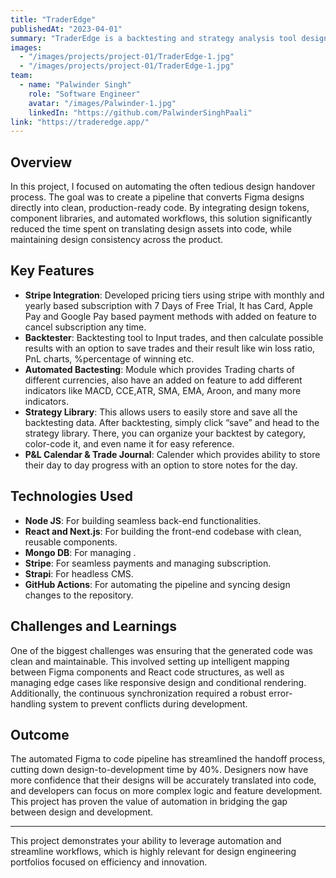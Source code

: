```yaml
---
title: "TraderEdge"
publishedAt: "2023-04-01"
summary: "TraderEdge is a backtesting and strategy analysis tool designed for traders to refine and test their trading strategies using historical market data. It provides features like replay backtesting, an automated trade journal, and a strategy library that organizes trade data. With real-time metrics like profit factor and EdgeScore, it allows users to gauge the effectiveness of their trading strategies and improve based on insights provided."
images:
  - "/images/projects/project-01/TraderEdge-1.jpg"
  - "/images/projects/project-01/TraderEdge-1.jpg"
team:
  - name: "Palwinder Singh"
    role: "Software Engineer"
    avatar: "/images/Palwinder-1.jpg"
    linkedIn: "https://github.com/PalwinderSinghPaali"
link: "https://traderedge.app/"
---
```


## Overview

In this project, I focused on automating the often tedious design handover process. The goal was to create a pipeline that converts Figma designs directly into clean, production-ready code. By integrating design tokens, component libraries, and automated workflows, this solution significantly reduced the time spent on translating design assets into code, while maintaining design consistency across the product.

## Key Features

- **Stripe Integration**: Developed pricing tiers using stripe with monthly and yearly based subscription with 7 Days of Free Trial, It has Card, Apple Pay and Google Pay based payment methods with added on feature to cancel subscription any time.
- **Backtester**: Backtesting tool to Input trades, and then calculate possible results with an option to save trades and their result like win loss ratio, PnL charts, %percentage of winning etc.
- **Automated Bactesting**: Module which provides Trading charts of different currencies, also have an added on feature to add different indicators like MACD, CCE,ATR, SMA, EMA, Aroon, and many more indicators.
- **Strategy Library**: This allows users to easily store and save all the backtesting data. After backtesting, simply click “save” and head to the strategy library. There, you can organize your backtest by category, color-code it, and even name it for easy reference.
- **P&L Calendar & Trade Journal**: Calender which provides ability to store their day to day progress with an option to store notes for the day.

## Technologies Used

- **Node JS**: For building seamless back-end functionalities.
- **React and Next.js**: For building the front-end codebase with clean, reusable components.
- **Mongo DB**: For managing .
- **Stripe**: For seamless payments and managing subscription.
- **Strapi**: For headless CMS.
- **GitHub Actions**: For automating the pipeline and syncing design changes to the repository.

## Challenges and Learnings

One of the biggest challenges was ensuring that the generated code was clean and maintainable. This involved setting up intelligent mapping between Figma components and React code structures, as well as managing edge cases like responsive design and conditional rendering. Additionally, the continuous synchronization required a robust error-handling system to prevent conflicts during development.

## Outcome

The automated Figma to code pipeline has streamlined the handoff process, cutting down design-to-development time by 40%. Designers now have more confidence that their designs will be accurately translated into code, and developers can focus on more complex logic and feature development. This project has proven the value of automation in bridging the gap between design and development.

---

This project demonstrates your ability to leverage automation and streamline workflows, which is highly relevant for design engineering portfolios focused on efficiency and innovation.